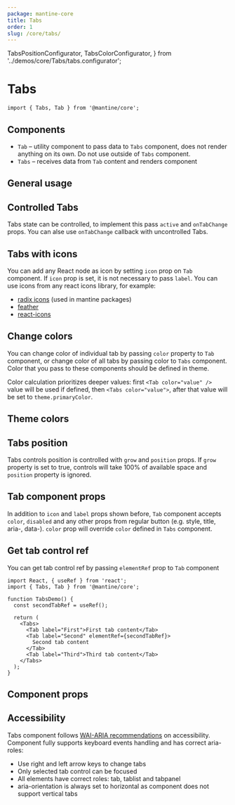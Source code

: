 ```yaml
---
package: mantine-core
title: Tabs
order: 1
slug: /core/tabs/
---
```


  TabsPositionConfigurator,
  TabsColorConfigurator,
} from '../demos/core/Tabs/tabs.configurator';

# Tabs

<PageHeader source="mantine-core/src/Tabs/Tabs.tsx" docs="core/Tabs.mdx" package="@mantine/core" />

```tsx
import { Tabs, Tab } from '@mantine/core';
```

## Components

- `Tab` – utility component to pass data to `Tabs` component, does not render anything on its own. Do not use outside of `Tabs` component.
- `Tabs` – receives data from `Tab` content and renders component

## General usage

<TabsSimpleDemo />

## Controlled Tabs

Tabs state can be controlled, to implement this pass `active` and `onTabChange` props.
You can alse use `onTabChange` callback with uncontrolled Tabs.

<TabsControlledDemo />

## Tabs with icons

You can add any React node as icon by setting `icon` prop on `Tab` component.
If `icon` prop is set, it is not necessary to pass `label`. You can use icons from any react icons library, for example:

- [radix icons](https://icons.modulz.app/) (used in mantine packages)
- [feather](https://feathericons.com/)
- [react-icons](https://react-icons.github.io/react-icons)

<TabsIconDemo />

## Change colors

You can change color of individual tab by passing `color` property to `Tab` component,
or change color of all tabs by passing color to `Tabs` component.
Color that you pass to these components should be defined in <GatsbyLink to="/theming">theme</GatsbyLink>.

Color calculation prioritizes deeper values: first `<Tab color="value" />` value will be used if defined, then `<Tabs color="value">`, after that value will be set to `theme.primaryColor`.

<TabsColorDemo />

## Theme colors

<TabsColorConfigurator />

## Tabs position

Tabs controls position is controlled with `grow` and `position` props.
If `grow` property is set to true, controls will take 100% of available space
and `position` property is ignored.

<TabsPositionConfigurator />

## Tab component props

In addition to `icon` and `label` props shown before,
`Tab` component accepts `color`, `disabled` and any other props from regular button (e.g. style, title, aria-, data-).
`color` prop will override `color` defined in `Tabs` component.

<TabsTabPropsDemo />

## Get tab control ref

You can get tab control ref by passing `elementRef` prop to `Tab` component

```tsx
import React, { useRef } from 'react';
import { Tabs, Tab } from '@mantine/core';

function TabsDemo() {
  const secondTabRef = useRef();

  return (
    <Tabs>
      <Tab label="First">First tab content</Tab>
      <Tab label="Second" elementRef={secondTabRef}>
        Second tab content
      </Tab>
      <Tab label="Third">Third tab content</Tab>
    </Tabs>
  );
}
```

## Component props

<PropsTable component="Tabs" />

## Accessibility

Tabs component follows [WAI-ARIA recommendations](https://www.w3.org/TR/wai-aria-practices/examples/tabs/tabs-2/tabs.html) on accessibility.
Component fully supports keyboard events handling and has correct aria-roles:

- Use right and left arrow keys to change tabs
- Only selected tab control can be focused
- All elements have correct roles: tab, tablist and tabpanel
- aria-orientation is always set to horizontal as component does not support vertical tabs

